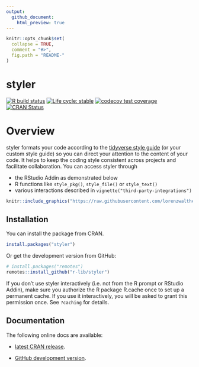 ```yaml
---
output:
  github_document:
    html_preview: true
---
```


<!-- README.md is generated from README.Rmd. Please edit that file -->

```r
knitr::opts_chunk$set(
  collapse = TRUE,
  comment = "#>",
  fig.path = "README-"
)
```

# styler

<!-- badges: start -->
[![R build status](https://github.com/r-lib/styler/workflows/R-CMD-check/badge.svg)](https://github.com/r-lib/styler/actions)
[![Life cycle: stable](https://img.shields.io/badge/lifecycle-stable-brightgreen.svg)](https://www.tidyverse.org/lifecycle/#stable)
[![codecov test coverage](https://codecov.io/gh/r-lib/styler/branch/master/graph/badge.svg)](https://codecov.io/gh/r-lib/styler)
[![CRAN Status](https://www.r-pkg.org/badges/version/styler)](https://cran.r-project.org/package=styler)
<!-- badges: end -->

# Overview 

styler formats your code according to the 
[tidyverse style guide](https://style.tidyverse.org) (or your custom style guide)
so you can direct your attention to the content of your code. It helps to 
keep the coding style consistent across projects and facilitate collaboration. 
You can access styler through 

* the RStudio Addin as demonstrated below
* R functions like `style_pkg()`, `style_file()` or `style_text()`
* various interactions described in `vignette("third-party-integrations")`


```r
knitr::include_graphics("https://raw.githubusercontent.com/lorenzwalthert/some_raw_data/master/styler_0.1.gif")
```


## Installation

You can install the package from CRAN.

```r
install.packages("styler")
```

Or get the development version from GitHub:

```r
# install.packages("remotes")
remotes::install_github("r-lib/styler")
```

If you don't use styler interactively (i.e. not from the R prompt or RStudio
Addin), make sure you authorize the R package R.cache once to set up a permanent 
cache. If you use it interactively, you will be asked to grant this permission 
once. See `?caching` for details.


## Documentation

The following online docs are available:

- [latest CRAN release](https://styler.r-lib.org).

- [GitHub development version](https://styler.r-lib.org/dev).
